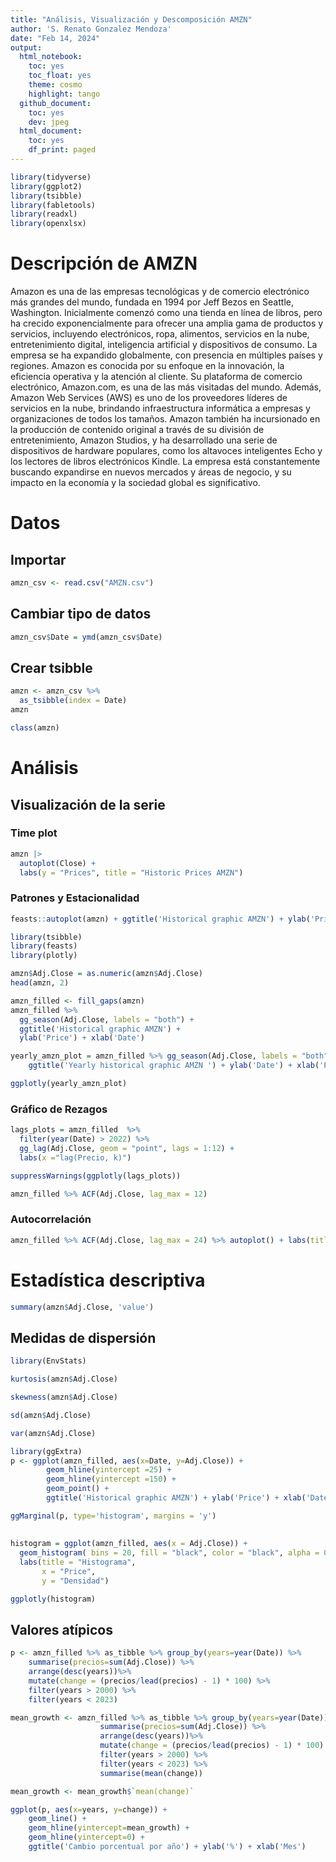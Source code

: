 ```yaml
---
title: "Análisis, Visualización y Descomposición AMZN"
author: 'S. Renato Gonzalez Mendoza'
date: "Feb 14, 2024"
output:
  html_notebook:
    toc: yes
    toc_float: yes
    theme: cosmo
    highlight: tango
  github_document:
    toc: yes
    dev: jpeg
  html_document:
    toc: yes
    df_print: paged
---
```


```r
library(tidyverse)
library(ggplot2)
library(tsibble)
library(fabletools)
library(readxl)
library(openxlsx)
```

# Descripción de AMZN

Amazon es una de las empresas tecnológicas y de comercio electrónico más grandes del mundo, fundada en 1994 por Jeff Bezos en Seattle, Washington. Inicialmente comenzó como una tienda en línea de libros, pero ha crecido exponencialmente para ofrecer una amplia gama de productos y servicios, incluyendo electrónicos, ropa, alimentos, servicios en la nube, entretenimiento digital, inteligencia artificial y dispositivos de consumo. La empresa se ha expandido globalmente, con presencia en múltiples países y regiones. Amazon es conocida por su enfoque en la innovación, la eficiencia operativa y la atención al cliente. Su plataforma de comercio electrónico, Amazon.com, es una de las más visitadas del mundo. Además, Amazon Web Services (AWS) es uno de los proveedores líderes de servicios en la nube, brindando infraestructura informática a empresas y organizaciones de todos los tamaños. Amazon también ha incursionado en la producción de contenido original a través de su división de entretenimiento, Amazon Studios, y ha desarrollado una serie de dispositivos de hardware populares, como los altavoces inteligentes Echo y los lectores de libros electrónicos Kindle. La empresa está constantemente buscando expandirse en nuevos mercados y áreas de negocio, y su impacto en la economía y la sociedad global es significativo.

# Datos

## Importar
```r
amzn_csv <- read.csv("AMZN.csv")
```

## Cambiar tipo de datos
```r
amzn_csv$Date = ymd(amzn_csv$Date)
```
## Crear tsibble
```r
amzn <- amzn_csv %>% 
  as_tsibble(index = Date)
amzn
```

```r
class(amzn)
```
# Análisis

## Visualización de la serie

### Time plot
```r
amzn |>
  autoplot(Close) + 
  labs(y = "Prices", title = "Historic Prices AMZN")


```
### Patrones y Estacionalidad
```r
feasts::autoplot(amzn) + ggtitle('Historical graphic AMZN') + ylab('Prices') + xlab('Date')
```

```r
library(tsibble)
library(feasts)
library(plotly)
```

```r
amzn$Adj.Close = as.numeric(amzn$Adj.Close)
head(amzn, 2)
```

```r
amzn_filled <- fill_gaps(amzn)
amzn_filled %>%
  gg_season(Adj.Close, labels = "both") +
  ggtitle('Historical graphic AMZN') + 
  ylab('Price') + xlab('Date')
```

```r
yearly_amzn_plot = amzn_filled %>% gg_season(Adj.Close, labels = "both") +
    ggtitle('Yearly historical graphic AMZN ') + ylab('Date') + xlab('Price')

ggplotly(yearly_amzn_plot)
```
### Gráfico de Rezagos
```r
lags_plots = amzn_filled  %>% 
  filter(year(Date) > 2022) %>% 
  gg_lag(Adj.Close, geom = "point", lags = 1:12) + 
  labs(x ="lag(Precio, k)")

suppressWarnings(ggplotly(lags_plots))
```
```r
amzn_filled %>% ACF(Adj.Close, lag_max = 12)
```

### Autocorrelación
```r
amzn_filled %>% ACF(Adj.Close, lag_max = 24) %>% autoplot() + labs(title='Historical price AMZN')
```

# Estadística descriptiva
```r
summary(amzn$Adj.Close, 'value')
```
## Medidas de dispersión
```r
library(EnvStats)
```

```r
kurtosis(amzn$Adj.Close)
```
```r
skewness(amzn$Adj.Close)
```
```r
sd(amzn$Adj.Close)
```
```r
var(amzn$Adj.Close)
```


```r
library(ggExtra)
p <- ggplot(amzn_filled, aes(x=Date, y=Adj.Close)) + 
        geom_hline(yintercept =25) + 
        geom_hline(yintercept =150) +
        geom_point() + 
        ggtitle('Historical graphic AMZN') + ylab('Price') + xlab('Date')

ggMarginal(p, type='histogram', margins = 'y')
```
##

```r
histogram = ggplot(amzn_filled, aes(x = Adj.Close)) +
  geom_histogram( bins = 20, fill = "black", color = "black", alpha = 0.5) +
  labs(title = "Histograma",
       x = "Price",
       y = "Densidad")

ggplotly(histogram)
```

## Valores atípicos

```r
p <- amzn_filled %>% as_tibble %>% group_by(years=year(Date)) %>%
    summarise(precios=sum(Adj.Close)) %>%
    arrange(desc(years))%>%
    mutate(change = (precios/lead(precios) - 1) * 100) %>% 
    filter(years > 2000) %>% 
    filter(years < 2023)

mean_growth <- amzn_filled %>% as_tibble %>% group_by(years=year(Date)) %>%
                    summarise(precios=sum(Adj.Close)) %>%
                    arrange(desc(years))%>%
                    mutate(change = (precios/lead(precios) - 1) * 100) %>% 
                    filter(years > 2000) %>% 
                    filter(years < 2023) %>%
                    summarise(mean(change))

mean_growth <- mean_growth$`mean(change)`

ggplot(p, aes(x=years, y=change)) +
    geom_line() +
    geom_hline(yintercept=mean_growth) +
    geom_hline(yintercept=0) +
    ggtitle('Cambio porcentual por año') + ylab('%') + xlab('Mes')
```

```r

```

